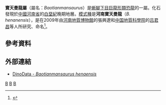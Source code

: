 {{Automatic Taxobox
| taxon = Baotianmansaurus
| fossil_range = [[白堊紀|白堊紀]]晚期
| image = 
| image_caption = 
| authority = [[張興遼|Zhang X.]] ''et al.'', 2009
| type_species = '''河南寶天曼龍<br>''Baotianmansaurus henanensis'''''
| type_species_authority = Zhang X. ''et al.'', 2009 
}}

'''寶天曼龍屬'''（屬名：''Baotianmansaurus''）是[[蜥腳下目|蜥腳下目]][[巨龍形類|巨龍形類]][[恐龍|恐龍]]的一屬。化石發現於[[中國|中國]][[河南省|河南省]]的[[白堊紀|白堊紀]]晚期地層。[[模式種|模式種]]是'''河南寶天曼龍'''（''B. henanensis''），是在2009年由[[河南地質博物館|河南地質博物館]]的張興遼和[[中国地質科學院|中国地質科學院]]的[[吕君昌|吕君昌]]等人所研究、命名<ref name="Baotianmasaurus">{{cite journal |author=Zhang Xingliao |author2=et al. |title=A New Sauropod Dinosaur from the Late Cretaceous Gaogou Formation of Nanyang, Henan Province |journal=Acta Geologica Sinica |year=2009 |doi=10.1111/j.1755-6724.2009.00032.x}}</ref>。

==參考資料==
{{reflist}}

==外部連結==
*[http://www.dinodata.org/index.php?option=com_content&task=view&id=10023&Itemid=103 DinoData - ''Baotianmansaurus henaensis''] {{Wayback|url=http://www.dinodata.org/index.php?option=com_content&task=view&id=10023&Itemid=103 |date=20160304222053 }}
{{蜥腳形亞目|T.}}
{{Taxonbar|from=Q2154469}}

[[Category:亞洲恐龍|B]]
[[Category:上白堊紀恐龍|B]]
[[Category:大鼻龍類|B]]


{{Dinosaur-stub}}